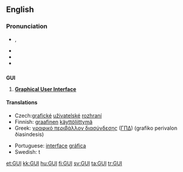 {{also|guī|guǐ|guì}}
==English==

===Pronunciation===
* {{a|UK}} {{IPA|/ˈɡuː.i/}}, {{SAMPA|/"gu:.i/}}
* {{audio|en-us-GUI.ogg|Audio (US)}}
* {{homophones|gooey}}
* {{rhymes|uːi}}

==={{acronym}}===
<!-- but also pronounced as an initialism -->
'''GUI'''

# {{computing}} '''[[graphical user interface|Graphical User Interface]]'''

====Translations====
{{trans-top|graphical user interface}}
*Czech:[[grafické]] [[uživatelské]] [[rozhraní]]
*Finnish: [[graafinen]] [[käyttöliittymä]]
*Greek: [[γραφικό περιβάλλον διασύνδεσης]] ([[ΓΠΔ]]) (grafiko perivalon ðiasindesis) {{n}}
{{trans-mid}}
*Portuguese: [[interface]] [[gráfica]]
*Swedish: {{t|sv|grafisk}}t {{t|sv|gränssnitt}}
{{trans-bottom}}

[[et:GUI]]
[[kk:GUI]]
[[hu:GUI]]
[[fi:GUI]]
[[sv:GUI]]
[[ta:GUI]]
[[tr:GUI]]